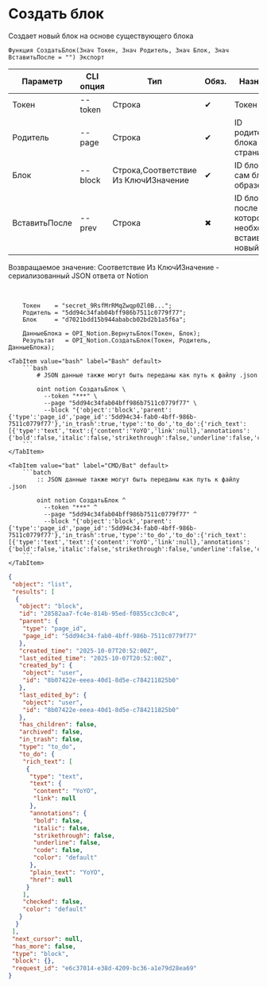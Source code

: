 ﻿---
sidebar_position: 1
description: Создать блок и другие функции для работы с Notion в Открытом пакете интеграций - бесплатной open-source библиотеке интеграций для 1С:Предприятие 8, OneScript и CLI
keywords: [1C, 1С, 1С:Предприятие, 1С:Предприятие 8.3, API, Интеграция, Сервисы, Обмен, OneScript, CLI, Notion]
---


# Создать блок
 Создает новый блок на основе существующего блока



`Функция СоздатьБлок(Знач Токен, Знач Родитель, Знач Блок, Знач ВставитьПосле = "") Экспорт`

  | Параметр | CLI опция | Тип | Обяз. | Назначение |
  |-|-|-|-|-|
  | Токен | --token | Строка | &#x2714; | Токен |
  | Родитель | --page | Строка | &#x2714; | ID родительского блока или страницы |
  | Блок | --block | Строка,Соответствие Из КлючИЗначение | &#x2714; | ID блока или сам блок образец |
  | ВставитьПосле | --prev | Строка | &#x2716; | ID блока, после которого необходимо встаивть новый |

  
  Возвращаемое значение:   Соответствие Из КлючИЗначение - сериализованный JSON ответа от Notion

<br/>



```bsl title="Пример использования для 1С:Предприятие/OneScript"
    Токен    = "secret_9RsfMrRMqZwqp0Zl0B...";
    Родитель = "5dd94c34fab04bff986b7511c0779f77";
    Блок     = "d7021bdd15b944ababcb02bd2b1a5f6a";

    ДанныеБлока = OPI_Notion.ВернутьБлок(Токен, Блок);
    Результат   = OPI_Notion.СоздатьБлок(Токен, Родитель, ДанныеБлока);
```
    

 <Tabs>
  
    <TabItem value="bash" label="Bash" default>
        ```bash
            # JSON данные также могут быть переданы как путь к файлу .json
            
            oint notion СоздатьБлок \
              --token "***" \
              --page "5dd94c34fab04bff986b7511c0779f77" \
              --block "{'object':'block','parent':{'type':'page_id','page_id':'5dd94c34-fab0-4bff-986b-7511c0779f77'},'in_trash':true,'type':'to_do','to_do':{'rich_text':[{'type':'text','text':{'content':'YoYO','link':null},'annotations':{'bold':false,'italic':false,'strikethrough':false,'underline':false,'code':false,'color':'default'},'plain_text':'YoYO','href':null}],'checked':false,'color':'default'}}"
        ```
    </TabItem>
  
    <TabItem value="bat" label="CMD/Bat" default>
        ```batch
            :: JSON данные также могут быть переданы как путь к файлу .json
            
            oint notion СоздатьБлок ^
              --token "***" ^
              --page "5dd94c34fab04bff986b7511c0779f77" ^
              --block "{'object':'block','parent':{'type':'page_id','page_id':'5dd94c34-fab0-4bff-986b-7511c0779f77'},'in_trash':true,'type':'to_do','to_do':{'rich_text':[{'type':'text','text':{'content':'YoYO','link':null},'annotations':{'bold':false,'italic':false,'strikethrough':false,'underline':false,'code':false,'color':'default'},'plain_text':'YoYO','href':null}],'checked':false,'color':'default'}}"
        ```
    </TabItem>
</Tabs>


```json title="Результат"
{
 "object": "list",
 "results": [
  {
   "object": "block",
   "id": "28582aa7-fc4e-814b-95ed-f0855cc3c0c4",
   "parent": {
    "type": "page_id",
    "page_id": "5dd94c34-fab0-4bff-986b-7511c0779f77"
   },
   "created_time": "2025-10-07T20:52:00Z",
   "last_edited_time": "2025-10-07T20:52:00Z",
   "created_by": {
    "object": "user",
    "id": "8b07422e-eeea-40d1-8d5e-c784211825b0"
   },
   "last_edited_by": {
    "object": "user",
    "id": "8b07422e-eeea-40d1-8d5e-c784211825b0"
   },
   "has_children": false,
   "archived": false,
   "in_trash": false,
   "type": "to_do",
   "to_do": {
    "rich_text": [
     {
      "type": "text",
      "text": {
       "content": "YoYO",
       "link": null
      },
      "annotations": {
       "bold": false,
       "italic": false,
       "strikethrough": false,
       "underline": false,
       "code": false,
       "color": "default"
      },
      "plain_text": "YoYO",
      "href": null
     }
    ],
    "checked": false,
    "color": "default"
   }
  }
 ],
 "next_cursor": null,
 "has_more": false,
 "type": "block",
 "block": {},
 "request_id": "e6c37014-e38d-4209-bc36-a1e79d28ea69"
}
```
